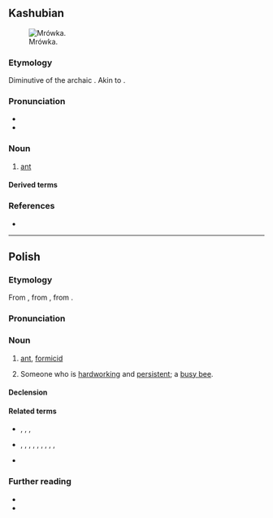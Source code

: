 {{also|mrówką}}
==Kashubian==
[[Image:Lasius.niger.-.lindsey.jpg|thumb|Mrówka.]]

===Etymology===
Diminutive of the archaic {{m|csb|marwa||ant}}. Akin to {{cog|pl|mrówka}}.

===Pronunciation===
* {{IPA|csb|/ˈmrofka/}}
* {{hyph|csb|mrów|ka}}

===Noun===
{{csb-noun|f}}

# [[ant]] {{gl|hymenopteran of the family [[Formicidae]]}}

====Derived terms====
{{col4|csb
|mrówkòjôd}}

===References===
* {{R:csb:SPK|+}}

{{C|csb|Hymenopterans}}

----

==Polish==
{{wp|lang=pl}}

===Etymology===
From {{af|pl|mrowa|-ka}}, from {{der|pl|sla-pro|*morvъ}}, from {{der|pl|ine-pro|*morwi-}}.

===Pronunciation===
{{pl-p|a=pl-mrówka.ogg}}

===Noun===
{{pl-noun|f|aug=mrówa|dim=mróweczka}}

# [[ant]], [[formicid]] {{gl|insect belonging to the family [[Formicidae]]}}
# {{lb|pl|by extension}} Someone who is [[hardworking]] and [[persistent]]; a [[busy bee]].

====Declension====
{{pl-decl-noun-f}}

====Related terms====
* {{q|adjectives}} {{l|pl|mrówczy}}, {{l|pl|mrówczany}}, {{l|pl|mrówkowy}}, {{l|pl|mrówkowaty}}
* {{q|nouns}} {{l|pl|mrowie}}, {{l|pl|mrowiec}}, {{l|pl|mrowienie}}, {{l|pl|mrowisko}}, {{l|pl|mrówczan}}, {{l|pl|mrówczę}}, {{l|pl|mrówki}}, {{l|pl|mrówkojad}}, {{l|pl|mrówkożer}}, {{l|pl|mrównik}}
* {{q|verb}} {{l|pl|mrowić}}

===Further reading===
* {{R:pl:WSJP}}
* {{R:pl:PWN}}

{{C|pl|Ants}}